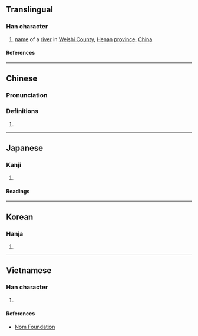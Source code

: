 {{character info}}
==Translingual==

===Han character===
{{Han char|rn=85|rad=水|as=06|sn=9|four=34127|canj=EKB|ids=⿰氵有}}

# [[name]] of a [[river]] in [[w:Weishi County|Weishi County]], [[Henan]] [[province]], [[China]]

====References====
{{Han ref|kx=0621.170|dkj=17398|dj=1017.090|hdz=31604.020|uh=6D27}}

----

==Chinese==
{{zh-forms}}

===Pronunciation===
{{zh-pron
|m=wěi
|c=fui2
|mc=y
|oc=y
|ma=
|cat=pn
}}

===Definitions===
{{zh-hanzi}}

# {{rfdef|zh}}

----

==Japanese==

===Kanji===
{{ja-kanji|grade=|rs=水06}}

# {{rfdef|ja|sort=水06}}

====Readings====
{{ja-readings
|on=い
}}

----

==Korean==

===Hanja===
{{ko-hanja|유}}

# {{rfdef|ko|sort=水06}}

----

==Vietnamese==

===Han character===
{{vi-readings|rs=水06|reading=vị}}

# {{rfdef|vi|sort=水06}}

====References====
* [http://nomfoundation.org/common/nom_details.php?codepoint=6d27 Nom Foundation]